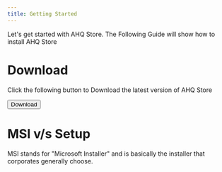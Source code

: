 ```yaml
---
title: Getting Started
---
```

Let's get started with AHQ Store. The Following Guide will show how to install AHQ Store

# Download
Click the following button to Download the latest version of AHQ Store

<button class="tw-dui-btn tw-dui-btn-primary" onclick="window.location.pathname='/download'">Download</button>

# MSI v/s Setup
MSI stands for "Microsoft Installer" and is basically the installer that corporates generally choose.
